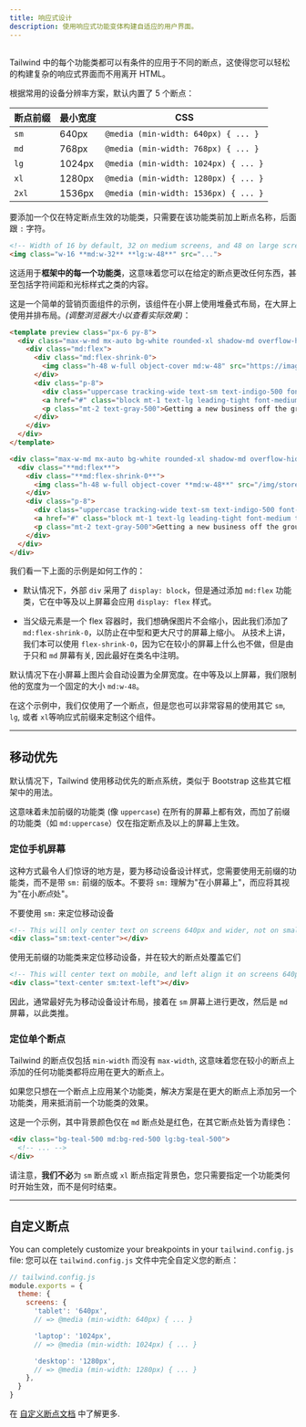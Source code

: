 ```yaml
---
title: 响应式设计
description: 使用响应式功能变体构建自适应的用户界面。
---
```



## <Heading hidden>概述</Heading>

<!-- Every utility class in Tailwind can be applied conditionally at different breakpoints, which makes it a piece of cake to build complex responsive interfaces without ever leaving your HTML. -->
Tailwind 中的每个功能类都可以有条件的应用于不同的断点，这使得您可以轻松的构建复杂的响应式界面而不用离开 HTML。

<!-- There are five breakpoints by default, inspired by common device resolutions: -->
根据常用的设备分辨率方案，默认内置了 5 个断点：

| 断点前缀 | 最小宽度 | CSS |
| --- | --- | --- |
| `sm` | 640px | `@media (min-width: 640px) { ... }` |
| `md` | 768px | `@media (min-width: 768px) { ... }` |
| `lg` | 1024px | `@media (min-width: 1024px) { ... }` |
| `xl` | 1280px | `@media (min-width: 1280px) { ... }` |
| `2xl` | 1536px | `@media (min-width: 1536px) { ... }` |

<!-- To add a utility but only have it take effect at a certain breakpoint, all you need to do is prefix the utility with the breakpoint name, followed by the `:` character: -->
要添加一个仅在特定断点生效的功能类，只需要在该功能类前加上断点名称，后面跟 `:` 字符。

```html
<!-- Width of 16 by default, 32 on medium screens, and 48 on large screens -->
<img class="w-16 **md:w-32** **lg:w-48**" src="...">
```

<!-- This works for **every utility class in the framework**, which means you can change literally anything at a given breakpoint — even things like letter spacing or cursor styles. -->
这适用于**框架中的每一个功能类**，这意味着您可以在给定的断点更改任何东西，甚至包括字符间距和光标样式之类的内容。

<!-- Here's a simple example of a marketing page component that uses a stacked layout on small screens, and a side-by-side layout on larger screens *(resize your browser to see it in action)*: -->
这是一个简单的营销页面组件的示例，该组件在小屏上使用堆叠式布局，在大屏上使用并排布局。*(调整浏览器大小以查看实际效果)*：

```html indigo
<template preview class="px-6 py-8">
  <div class="max-w-md mx-auto bg-white rounded-xl shadow-md overflow-hidden md:max-w-2xl">
    <div class="md:flex">
      <div class="md:flex-shrink-0">
        <img class="h-48 w-full object-cover md:w-48" src="https://images.unsplash.com/photo-1515711660811-48832a4c6f69?ixlib=rb-1.2.1&ixid=eyJhcHBfaWQiOjEyMDd9&auto=format&fit=crop&w=448&q=80" width="448" height="299" alt="Man looking at item at a store">
      </div>
      <div class="p-8">
        <div class="uppercase tracking-wide text-sm text-indigo-500 font-semibold">Case study</div>
        <a href="#" class="block mt-1 text-lg leading-tight font-medium text-black hover:underline">Finding customers for your new business</a>
        <p class="mt-2 text-gray-500">Getting a new business off the ground is a lot of hard work. Here are five ideas you can use to find your first customers.</p>
      </div>
    </div>
  </div>
</template>

<div class="max-w-md mx-auto bg-white rounded-xl shadow-md overflow-hidden **md:max-w-2xl**">
  <div class="**md:flex**">
    <div class="**md:flex-shrink-0**">
      <img class="h-48 w-full object-cover **md:w-48**" src="/img/store.jpg" alt="Man looking at item at a store">
    </div>
    <div class="p-8">
      <div class="uppercase tracking-wide text-sm text-indigo-500 font-semibold">Case study</div>
      <a href="#" class="block mt-1 text-lg leading-tight font-medium text-black hover:underline">Finding customers for your new business</a>
      <p class="mt-2 text-gray-500">Getting a new business off the ground is a lot of hard work. Here are five ideas you can use to find your first customers.</p>
    </div>
  </div>
</div>
```

<!-- Here's how the example above works: -->
我们看一下上面的示例是如何工作的：

<!-- - By default, the outer `div` is `display: block`, but by adding the `md:flex` utility, it becomes `display: flex` on medium screens and larger. -->
- 默认情况下，外部 `div` 采用了 `display: block`，但是通过添加 `md:flex` 功能类，它在中等及以上屏幕会应用 `display: flex` 样式。
<!-- - When the parent is a flex container, we want to make sure the image never shrinks, so we've added `md:flex-shrink-0` to prevent shrinking on medium screens and larger. Technically we could have just used `flex-shrink-0` since it would do nothing on smaller screens, but since it only matters on `md` screens, it's a good idea to make that clear in the class name. -->
- 当父级元素是一个 flex 容器时，我们想确保图片不会缩小，因此我们添加了 `md:flex-shrink-0`，以防止在中型和更大尺寸的屏幕上缩小。 从技术上讲，我们本可以使用 `flex-shrink-0`，因为它在较小的屏幕上什么也不做，但是由于只和 `md` 屏幕有关, 因此最好在类名中注明。
<!-- - On small screens the image is automatically full width by default. On medium screens and up, we've constrained that width to a fixed size using `md:w-48`. -->
默认情况下在小屏幕上图片会自动设置为全屏宽度。在中等及以上屏幕，我们限制他的宽度为一个固定的大小 `md:w-48`。

<!-- We've only used one breakpoint in this example, but you could easily customize this component at other sizes using the `sm`, `lg`, or `xl` responsive prefixes as well. -->
在这个示例中，我们仅使用了一个断点，但是您也可以非常容易的使用其它 `sm`, `lg`, 或者 `xl`等响应式前缀来定制这个组件。

---

## 移动优先

<!-- By default, Tailwind uses a mobile first breakpoint system, similar to what you might be used to in other frameworks like Bootstrap. -->
默认情况下，Tailwind 使用移动优先的断点系统，类似于 Bootstrap 这些其它框架中的用法。

<!-- What this means is that unprefixed utilities (like `uppercase`) take effect on all screen sizes, while prefixed utilities (like `md:uppercase`) only take effect at the specified breakpoint *and above*. -->
这意味着未加前缀的功能类 (像 `uppercase`) 在所有的屏幕上都有效，而加了前缀的功能类（如 `md:uppercase`）仅在指定断点及以上的屏幕上生效。

### 定位手机屏幕

<!-- Where this approach surprises people most often is that to style something for mobile, you need to use the unprefixed version of a utility, not the `sm:` prefixed version. Don't think of `sm:` as meaning "on small screens", think of it as "at the small *breakpoint*". -->
这种方式最令人们惊讶的地方是，要为移动设备设计样式，您需要使用无前缀的功能类，而不是带 `sm:` 前缀的版本。不要将 `sm:` 理解为"在小屏幕上"，而应将其视为"在小*断点*处"。

<!-- <TipBad>Don't use <code className="text-sm font-bold text-gray-800">sm:</code> to target mobile devices</TipBad> -->
<TipBad>不要使用 <code className="text-sm font-bold text-gray-800">sm:</code> 来定位移动设备</TipBad>

```html
<!-- This will only center text on screens 640px and wider, not on small screens -->
<div class="sm:text-center"></div>
```

<!-- <TipGood>Use unprefixed utilities to target mobile, and override them at larger breakpoints</TipGood> -->
<TipGood>使用无前缀的功能类来定位移动设备，并在较大的断点处覆盖它们</TipGood>

```html
<!-- This will center text on mobile, and left align it on screens 640px and wider -->
<div class="text-center sm:text-left"></div>
```

<!-- For this reason, it's often a good idea to implement the mobile layout for a design first, then layer on any changes that make sense for `sm` screens, followed by `md` screens, etc. -->
因此，通常最好先为移动设备设计布局，接着在 `sm` 屏幕上进行更改，然后是 `md` 屏幕，以此类推。

### 定位单个断点

<!-- Tailwind's breakpoints only include a `min-width` and don't include a `max-width`, which means any utilities you add at a smaller breakpoint will also be applied at larger breakpoints. -->
Tailwind 的断点仅包括 `min-width` 而没有 `max-width`, 这意味着您在较小的断点上添加的任何功能类都将应用在更大的断点上。

<!-- If you'd like to apply a utility at one breakpoint only, the solution is to *undo* that utility at larger sizes by adding another utility that counteracts it. -->
如果您只想在一个断点上应用某个功能类，解决方案是在更大的断点上添加另一个功能类，用来抵消前一个功能类的效果。

<!-- Here is an example where the background color is red at the `md` breakpoint, but teal at every other breakpoint: -->
这是一个示例，其中背景颜色仅在 `md` 断点处是红色，在其它断点处皆为青绿色：

```html
<div class="bg-teal-500 md:bg-red-500 lg:bg-teal-500">
  <!-- ... -->
</div>
```

<!-- Notice that **we did not** have to specify a background color for the `sm` breakpoint or the `xl` breakpoint — you only need to specify when a utility should *start* taking effect, not when it should stop. -->
请注意，**我们不必**为 `sm` 断点或 `xl` 断点指定背景色，您只需要指定一个功能类何时开始生效，而不是何时结束。

---

## 自定义断点

You can completely customize your breakpoints in your `tailwind.config.js` file:
您可以在 `tailwind.config.js` 文件中完全自定义您的断点：

```js
// tailwind.config.js
module.exports = {
  theme: {
    screens: {
      'tablet': '640px',
      // => @media (min-width: 640px) { ... }

      'laptop': '1024px',
      // => @media (min-width: 1024px) { ... }

      'desktop': '1280px',
      // => @media (min-width: 1280px) { ... }
    },
  }
}
```

在 [自定义断点文档](/docs/breakpoints) 中了解更多.
